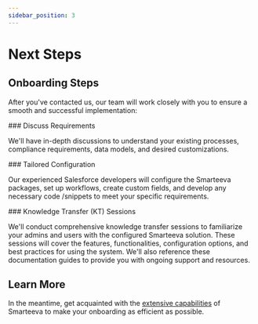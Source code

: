 ```yaml
---
sidebar_position: 3
---
```



# Next Steps

## Onboarding Steps

After you've contacted us, our team will work closely with you to ensure a smooth and successful implementation:

<div className="docs-icon-heading">
  <Discuss className="docs-icon" />
  ### Discuss Requirements
</div>

We'll have in-depth discussions to understand your existing processes, compliance requirements, data models, and desired
customizations.

<div className="docs-icon-heading">
  <Tailored className="docs-icon" />
  ### Tailored Configuration
</div>

Our experienced Salesforce developers will configure the Smarteeva packages, set up
workflows, create custom fields, and develop any necessary code /snippets to meet your specific requirements.

<div className="docs-icon-heading">
  <KT className="docs-icon" />
  ### Knowledge Transfer (KT) Sessions
</div>

We'll conduct comprehensive knowledge transfer sessions to familiarize your
admins and users with the configured Smarteeva solution. These sessions will cover the features, functionalities,
configuration options, and best practices for using the system. We'll also reference these documentation guides to
provide you with ongoing support and resources.

## Learn More

In the meantime, get acquainted with the [extensive capabilities](../capabilities-and-benefits/salesforce-compliance-toolkit.mdx) of Smarteeva to make your onboarding as efficient as
possible.
